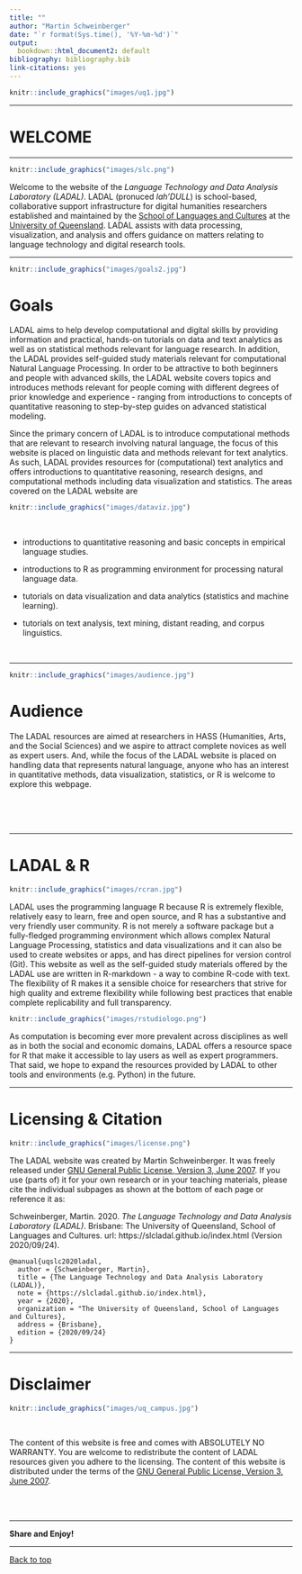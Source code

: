 ```yaml
---
title: ""
author: "Martin Schweinberger"
date: "`r format(Sys.time(), '%Y-%m-%d')`"
output:
  bookdown::html_document2: default
bibliography: bibliography.bib
link-citations: yes
---
```

```r
knitr::include_graphics("images/uq1.jpg")
```

***

# WELCOME{-}

***

```r
knitr::include_graphics("images/slc.png")
```

Welcome to the website of the *Language Technology and Data Analysis Laboratory (LADAL)*. LADAL (pronuced *lah'DULL*) is school-based, collaborative support infrastructure for digital humanities researchers established and maintained by the [School of Languages and Cultures](https://languages-cultures.uq.edu.au/) at the [University of Queensland](https://www.uq.edu.au/). LADAL assists with data processing, visualization, and analysis and offers guidance on matters relating to language technology and digital research tools. 

***

```r
knitr::include_graphics("images/goals2.jpg")
```

# Goals{-}

LADAL aims to help develop computational and digital skills by providing information and practical, hands-on tutorials on data and text analytics as well as on statistical methods relevant for language research. In addition, the LADAL provides self-guided study materials relevant for computational Natural Language Processing. In order to be attractive to both beginners and people with advanced skills, the LADAL website covers topics and introduces methods relevant for people coming with different degrees of prior knowledge and experience - ranging from  introductions to concepts of quantitative reasoning to step-by-step guides on advanced statistical modeling.

Since the primary concern of LADAL is to introduce computational methods that are relevant to research involving natural language, the focus of this website is placed on linguistic data and methods relevant for text analytics. As such, LADAL provides resources for (computational) text analytics and offers introductions to quantitative reasoning, research designs, and computational methods including data visualization and statistics. The areas covered on the LADAL website are 

```r
knitr::include_graphics("images/dataviz.jpg")
```

<br>

* introductions to quantitative reasoning and basic concepts in empirical language studies.

* introductions to R as programming environment for processing natural language data.

* tutorials on data visualization and data analytics (statistics and machine learning).

* tutorials on text analysis, text mining, distant reading, and corpus linguistics.

<br>

***

```r
knitr::include_graphics("images/audience.jpg")
```


# Audience{-}

The LADAL resources are aimed at researchers in HASS (Humanities, Arts, and the Social Sciences) and we aspire to attract complete novices as well as expert users. And, while the focus of the LADAL website is placed on handling data that represents natural language, anyone who has an interest in quantitative methods, data visualization, statistics, or R is welcome to explore this webpage. 

<br><br><br>

***

# LADAL & R{-}

```r
knitr::include_graphics("images/rcran.jpg")
```
  
LADAL uses the programming language R because R is extremely flexible, relatively easy to learn, free and open source, and R has a substantive and very friendly user community. R is not merely a software package but a fully-fledged programming environment which allows complex Natural Language Processing, statistics and data visualizations and it can also be used to create websites or apps, and has direct pipelines for version control (Git). This website as well as the self-guided study materials offered by the LADAL use are written in R-markdown - a way to combine R-code with text. The flexibility of R makes it a sensible choice for researchers that strive for high quality and extreme flexibility while following best practices that enable complete replicability and full transparency.  


```r
knitr::include_graphics("images/rstudiologo.png")
```


As computation is becoming ever more prevalent across disciplines as well as in both the social and economic domains, LADAL offers a resource space for R that make it accessible to lay users as well as expert programmers. That said, we hope to expand the resources provided by LADAL to other tools and environments (e.g. Python) in the future. 

***

# Licensing & Citation{-}

```r
knitr::include_graphics("images/license.png")
```

The LADAL website was created by Martin Schweinberger. It was freely released under [GNU General Public License, Version 3, June 2007](https://slcladal.netlify.com/license.html). If you use (parts of) it for your own research or in your teaching materials, please cite the individual subpages as shown at the bottom of each page or reference it as:

Schweinberger, Martin. 2020. *The Language Technology and Data Analysis Laboratory (LADAL)*. Brisbane: The University of Queensland, School of Languages and Cultures. url: https://slcladal.github.io/index.html (Version 2020/09/24).

```
@manual{uqslc2020ladal,
  author = {Schweinberger, Martin},
  title = {The Language Technology and Data Analysis Laboratory (LADAL)},
  note = {https://slcladal.github.io/index.html},
  year = {2020},
  organization = "The University of Queensland, School of Languages and Cultures},
  address = {Brisbane},
  edition = {2020/09/24}
}
```

***

# Disclaimer{-}


```r
knitr::include_graphics("images/uq_campus.jpg")
```

<br>

The content of this website is free and comes with ABSOLUTELY NO WARRANTY. You are welcome to redistribute the content of LADAL resources given you adhere to the licensing. The content of this website is distributed under the terms of the [GNU General Public License, Version 3, June 2007](https://slcladal.netlify.com/license.html). 


<br><br>

***

**Share and Enjoy!**  

***

[Back to top](https://slcladal.github.io/index.html)
